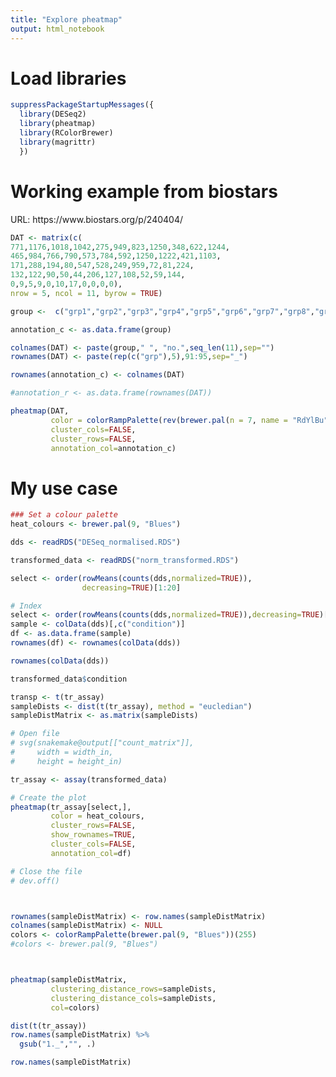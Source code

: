 ```yaml
---
title: "Explore pheatmap"
output: html_notebook
---
```


# Load libraries

```r
suppressPackageStartupMessages({
  library(DESeq2)
  library(pheatmap)
  library(RColorBrewer)
  library(magrittr)
  })
```

# Working example from biostars

URL: https://www.biostars.org/p/240404/

```r
DAT <- matrix(c(
771,1176,1018,1042,275,949,823,1250,348,622,1244,
465,984,766,790,573,784,592,1250,1222,421,1103,
171,288,194,80,547,528,249,959,72,81,224,
132,122,90,50,44,206,127,108,52,59,144,
0,9,5,9,0,10,17,0,0,0,0),
nrow = 5, ncol = 11, byrow = TRUE)

group <-  c("grp1","grp2","grp3","grp4","grp5","grp6","grp7","grp8","grp9","grp9","grp9")

annotation_c <- as.data.frame(group)
```

```r
colnames(DAT) <- paste(group," ", "no.",seq_len(11),sep="")
rownames(DAT) <- paste(rep(c("grp"),5),91:95,sep="_")
```

```r
rownames(annotation_c) <- colnames(DAT)
```



```r
#annotation_r <- as.data.frame(rownames(DAT))

pheatmap(DAT, 
         color = colorRampPalette(rev(brewer.pal(n = 7, name = "RdYlBu")))(length(seq_len(10))),
         cluster_cols=FALSE,
         cluster_rows=FALSE,
         annotation_col=annotation_c)
```

# My use case


```r
### Set a colour palette
heat_colours <- brewer.pal(9, "Blues")

dds <- readRDS("DESeq_normalised.RDS")

transformed_data <- readRDS("norm_transformed.RDS")

select <- order(rowMeans(counts(dds,normalized=TRUE)),
                decreasing=TRUE)[1:20]

```


```r
# Index
select <- order(rowMeans(counts(dds,normalized=TRUE)),decreasing=TRUE)[1:20]
sample <- colData(dds)[,c("condition")]
df <- as.data.frame(sample)
rownames(df) <- rownames(colData(dds))
```


```r
rownames(colData(dds))
```
```r
transformed_data$condition
```
```r
transp <- t(tr_assay)
sampleDists <- dist(t(tr_assay), method = "eucledian")
sampleDistMatrix <- as.matrix(sampleDists)
```



```r
# Open file
# svg(snakemake@output[["count_matrix"]], 
#     width = width_in, 
#     height = height_in)

tr_assay <- assay(transformed_data)

# Create the plot
pheatmap(tr_assay[select,],
         color = heat_colours,
         cluster_rows=FALSE, 
         show_rownames=TRUE,
         cluster_cols=FALSE, 
         annotation_col=df)

# Close the file
# dev.off()



rownames(sampleDistMatrix) <- row.names(sampleDistMatrix)
colnames(sampleDistMatrix) <- NULL
colors <- colorRampPalette(brewer.pal(9, "Blues"))(255)
#colors <- brewer.pal(9, "Blues")



pheatmap(sampleDistMatrix,
         clustering_distance_rows=sampleDists,
         clustering_distance_cols=sampleDists,
         col=colors)
```

```r
dist(t(tr_assay))
row.names(sampleDistMatrix) %>%
  gsub("1._","", .)
```
```r
row.names(sampleDistMatrix)
```






